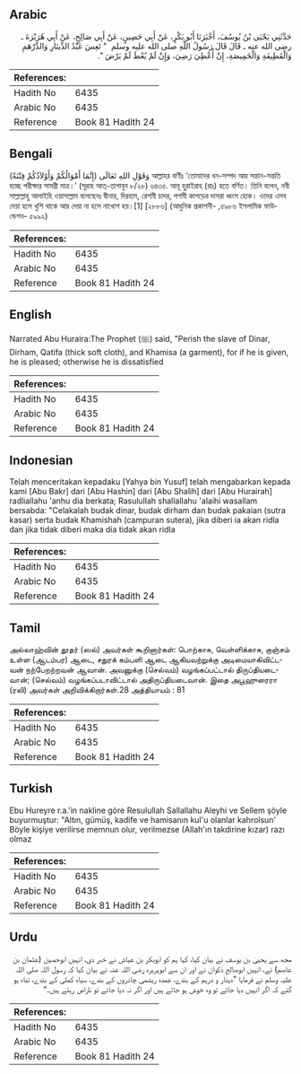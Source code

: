 ## Arabic


<div dir="rtl" lang="ar" style={{fontSize:'larger',backgroundColor:'#f8f9fa',padding:20}}>
حَدَّثَنِي يَحْيَى بْنُ يُوسُفَ، أَخْبَرَنَا أَبُو بَكْرٍ، عَنْ أَبِي حَصِينٍ، عَنْ أَبِي صَالِحٍ، عَنْ أَبِي هُرَيْرَةَ ـ رضى الله عنه ـ قَالَ قَالَ رَسُولُ اللَّهِ صلى الله عليه وسلم ‏ "‏ تَعِسَ عَبْدُ الدِّينَارِ وَالدِّرْهَمِ وَالْقَطِيفَةِ وَالْخَمِيصَةِ، إِنْ أُعْطِيَ رَضِيَ، وَإِنْ لَمْ يُعْطَ لَمْ يَرْضَ ‏"‏‏.‏
</div>
<div style={{backgroundColor:'#f8f9fa',padding:20, marginBottom: 10}}><table> <thead> <tr> <th>References:</th> <th></th> </tr> </thead> <tbody><tr><td>Hadith No</td><td>6435</td></tr><tr><td>Arabic No</td><td>6435</td></tr><tr><td>Reference</td><td>Book 81 Hadith 24</td></tr></tbody></table></div>

## Bengali


<div dir="ltr" lang="bn" style={{fontSize:'larger',backgroundColor:'#f8f9fa',padding:20}}>
وَقَوْلِ اللهِ تَعَالَى (إِنَّمَا أَمْوَالُكُمْ وَأَوْلاَدُكُمْ فِتْنَةٌ) আল্লাহর বাণীঃ ‘তোমাদের ধন-সম্পদ আর সন্তান-সন্ততি হচ্ছে পরীক্ষার সামগ্রী মাত্র।’ (সূরাহ আত্-তাগাবূন ৮/২৮) ৬৪৩৫. আবূ হুরাইরাহ (রাঃ) হতে বর্ণিত। তিনি বলেন, নবী সাল্লাল্লাহু আলাইহি ওয়াসাল্লাম বলেছেনঃ দ্বীনার, দিরহাম, রেশমী চাদর, পশমী কাপড়ের দাসরা ধ্বংস হোক। ওদের এসব দেয়া হলে খুশি থাকে আর দেয়া না হলে নাখোশ হয়।[1] [২৮৮৬] (আধুনিক প্রকাশনী- ,৫৯৮৬ ইসলামিক ফাউন্ডেশন- ৫৯৯২)
</div>
<div style={{backgroundColor:'#f8f9fa',padding:20, marginBottom: 10}}><table> <thead> <tr> <th>References:</th> <th></th> </tr> </thead> <tbody><tr><td>Hadith No</td><td>6435</td></tr><tr><td>Arabic No</td><td>6435</td></tr><tr><td>Reference</td><td>Book 81 Hadith 24</td></tr></tbody></table></div>

## English


<div dir="ltr" lang="en" style={{fontSize:'larger',backgroundColor:'#f8f9fa',padding:20}}>
Narrated Abu Huraira:The Prophet (ﷺ) said, "Perish the slave of Dinar, Dirham, Qatifa (thick soft cloth), and Khamisa (a garment), for if he is given, he is pleased; otherwise he is dissatisfied
</div>
<div style={{backgroundColor:'#f8f9fa',padding:20, marginBottom: 10}}><table> <thead> <tr> <th>References:</th> <th></th> </tr> </thead> <tbody><tr><td>Hadith No</td><td>6435</td></tr><tr><td>Arabic No</td><td>6435</td></tr><tr><td>Reference</td><td>Book 81 Hadith 24</td></tr></tbody></table></div>

## Indonesian


<div dir="ltr" lang="id" style={{fontSize:'larger',backgroundColor:'#f8f9fa',padding:20}}>
Telah menceritakan kepadaku [Yahya bin Yusuf] telah mengabarkan kepada kami [Abu Bakr] dari [Abu Hashin] dari [Abu Shalih] dari [Abu Hurairah] radliallahu 'anhu dia berkata; Rasulullah shallallahu 'alaihi wasallam bersabda: "Celakalah budak dinar, budak dirham dan budak pakaian (sutra kasar) serta budak Khamishah (campuran sutera), jika diberi ia akan ridla dan jika tidak diberi maka dia tidak akan ridla
</div>
<div style={{backgroundColor:'#f8f9fa',padding:20, marginBottom: 10}}><table> <thead> <tr> <th>References:</th> <th></th> </tr> </thead> <tbody><tr><td>Hadith No</td><td>6435</td></tr><tr><td>Arabic No</td><td>6435</td></tr><tr><td>Reference</td><td>Book 81 Hadith 24</td></tr></tbody></table></div>

## Tamil


<div dir="ltr" lang="ta" style={{fontSize:'larger',backgroundColor:'#f8f9fa',padding:20}}>
அல்லாஹ்வின் தூதர் (ஸல்) அவர்கள் கூறினார்கள்: பொற்காசு, வெள்ளிக்காசு, குஞ்சம் உள்ள (ஆடம்பர) ஆடை, சதுரக் கம்பளி ஆடை ஆகியவற்றுக்கு அடிமையாகிவிட்டவன் நற்பேறற்றவன் ஆவான். அவனுக்கு (செல்வம்) வழங்கப்பட்டால் திருப்தியடைவான்; (செல்வம்) வழங்கப்படாவிட்டால் அதிருப்தியடைவான். இதை அபூஹுரைரா (ரலி) அவர்கள் அறிவிக்கிறார்கள்.28 அத்தியாயம் : 81
</div>
<div style={{backgroundColor:'#f8f9fa',padding:20, marginBottom: 10}}><table> <thead> <tr> <th>References:</th> <th></th> </tr> </thead> <tbody><tr><td>Hadith No</td><td>6435</td></tr><tr><td>Arabic No</td><td>6435</td></tr><tr><td>Reference</td><td>Book 81 Hadith 24</td></tr></tbody></table></div>

## Turkish


<div dir="ltr" lang="tr" style={{fontSize:'larger',backgroundColor:'#f8f9fa',padding:20}}>
Ebu Hureyre r.a.'in nakline göre Resulullah Sallallahu Aleyhi ve Sellem şöyle buyurmuştur: "Altın, gümüş, kadife ve hamisanın kul'u olanlar kahrolsun' Böyle kişiye verilirse memnun olur, verilmezse (Allah'ın takdirine kızar) razı olmaz
</div>
<div style={{backgroundColor:'#f8f9fa',padding:20, marginBottom: 10}}><table> <thead> <tr> <th>References:</th> <th></th> </tr> </thead> <tbody><tr><td>Hadith No</td><td>6435</td></tr><tr><td>Arabic No</td><td>6435</td></tr><tr><td>Reference</td><td>Book 81 Hadith 24</td></tr></tbody></table></div>

## Urdu


<div dir="rtl" lang="ur" style={{fontSize:'larger',backgroundColor:'#f8f9fa',padding:20}}>
مجھ سے یحییٰ بن یوسف نے بیان کیا، کہا ہم کو ابوبکر بن عیاش نے خبر دی، انہیں ابوحصین (عثمان بن عاصم) نے، انہیں ابوصالح ذکوان نے اور ان سے ابوہریرہ رضی اللہ عنہ نے بیان کیا کہ رسول اللہ صلی اللہ علیہ وسلم نے فرمایا ”دینار و درہم کے بندے، عمدہ ریشمی چادروں کے بندے، سیاہ کملی کے بندے، تباہ ہو گئے کہ اگر انہیں دیا جائے تو وہ خوش ہو جاتے ہیں اور اگر نہ دیا جائے تو ناراض رہتے ہیں۔“
</div>
<div style={{backgroundColor:'#f8f9fa',padding:20, marginBottom: 10}}><table> <thead> <tr> <th>References:</th> <th></th> </tr> </thead> <tbody><tr><td>Hadith No</td><td>6435</td></tr><tr><td>Arabic No</td><td>6435</td></tr><tr><td>Reference</td><td>Book 81 Hadith 24</td></tr></tbody></table></div>